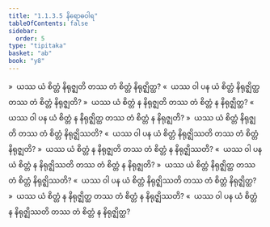 ```yaml
---
title: "1.1.3.5 နိရောဓဝါရ"
tableOfContents: false
sidebar:
  order: 5
type: "tipitaka"
basket: "ab"
book: "y8"
---
```



<DynamicBreadcrumb />

<Division number="47" book="y8" e="ch" v="34" p="297">

<Paragraph number="194" book="y8">
»  ယဿ ယံ စိတ္တံ နိရုဇ္ဈတိ တဿ တံ စိတ္တံ နိရုဇ္ဈိတ္ထ?
</Paragraph>

<Paragraph number="195" book="y8">
«  ယဿ ဝါ ပန ယံ စိတ္တံ နိရုဇ္ဈိတ္ထ တဿ တံ စိတ္တံ နိရုဇ္ဈတိ?
</Paragraph>

<Paragraph number="196" book="y8">
»  ယဿ ယံ စိတ္တံ န နိရုဇ္ဈတိ တဿ တံ စိတ္တံ န နိရုဇ္ဈိတ္ထ?
</Paragraph>

<Paragraph number="197" book="y8">
«  ယဿ ဝါ ပန ယံ စိတ္တံ န နိရုဇ္ဈိတ္ထ တဿ တံ စိတ္တံ န နိရုဇ္ဈတိ?
</Paragraph>

</Division>
<Division number="48" book="y8" e="ch" v="34" p="297">

<Paragraph number="198" book="y8">
»  ယဿ ယံ စိတ္တံ နိရုဇ္ဈတိ တဿ တံ စိတ္တံ နိရုဇ္ဈိဿတိ?
</Paragraph>

<Paragraph number="199" book="y8">
«  ယဿ ဝါ ပန ယံ စိတ္တံ နိရုဇ္ဈိဿတိ တဿ တံ စိတ္တံ နိရုဇ္ဈတိ?
</Paragraph>

<Paragraph number="200" book="y8">
»  ယဿ ယံ စိတ္တံ န နိရုဇ္ဈတိ တဿ တံ စိတ္တံ န နိရုဇ္ဈိဿတိ?
</Paragraph>

<Paragraph number="201" book="y8">
«  ယဿ ဝါ ပန ယံ စိတ္တံ န နိရုဇ္ဈိဿတိ တဿ တံ စိတ္တံ န နိရုဇ္ဈတိ?
</Paragraph>

</Division>
<Division number="49" book="y8" e="ch" v="34" p="297">

<Paragraph number="202" book="y8">
»  ယဿ ယံ စိတ္တံ နိရုဇ္ဈိတ္ထ တဿ တံ စိတ္တံ နိရုဇ္ဈိဿတိ?
</Paragraph>

<Paragraph number="203" book="y8">
«  ယဿ ဝါ ပန ယံ စိတ္တံ နိရုဇ္ဈိဿတိ တဿ တံ စိတ္တံ နိရုဇ္ဈိတ္ထ?
</Paragraph>

<Paragraph number="204" book="y8">
»  ယဿ ယံ စိတ္တံ န နိရုဇ္ဈိတ္ထ တဿ တံ စိတ္တံ န နိရုဇ္ဈိဿတိ?
</Paragraph>

<Paragraph number="205" book="y8">
«  ယဿ ဝါ ပန ယံ စိတ္တံ န နိရုဇ္ဈိဿတိ တဿ တံ စိတ္တံ န နိရုဇ္ဈိတ္ထ?
</Paragraph>
</Division>